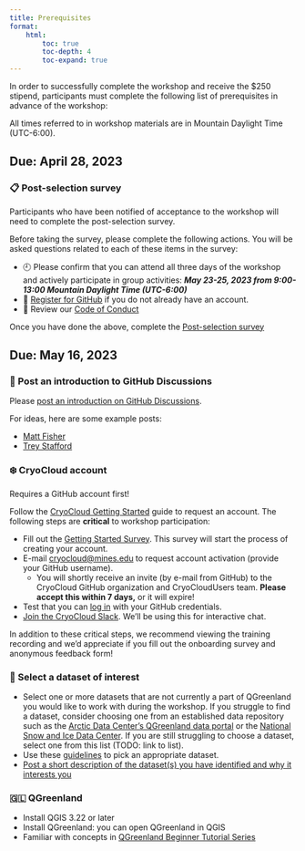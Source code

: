 ```yaml
---
title: Prerequisites
format:
    html:
        toc: true
        toc-depth: 4
        toc-expand: true
---
```


In order to successfully complete the workshop and receive the $250 stipend,
participants must complete the following list of prerequisites in advance of the
workshop:

::: {.callout-note}
All times referred to in workshop materials are in Mountain Daylight Time
(UTC-6:00).
:::

##  Due: April 28, 2023

### 📋 Post-selection survey


Participants who have been notified of acceptance to the workshop will need to
complete the post-selection survey.

Before taking the survey, please complete the following actions. You will be
asked questions related to each of these items in the survey:

* 🕘 Please confirm that you can attend all three days of the workshop and actively
  participate in group activities: _**May 23-25, 2023 from 9:00-13:00 Mountain Daylight Time (UTC-6:00)**_
* 🐙 [Register for GitHub](https://github.com/join) if you do not already have an account.
* 📏 Review our [Code of Conduct](/CODE_OF_CONDUCT.md)

Once you have done the above, complete the [Post-selection
survey](https://docs.google.com/forms/d/e/1FAIpQLScnphMXGvCk2_qWDLTTuKTJvEbIvGDxb9Lp9c05CgNz3IYJ3A/viewform?usp=sf_link)


##  Due: May 16, 2023

### 🐙 Post an introduction to GitHub Discussions


Please [post an introduction on GitHub
Discussions](https://github.com/orgs/qgreenland-workshop-2023-researcher/discussions/new?category=introductions).

For ideas, here are some example posts:

* [Matt Fisher](https://github.com/orgs/qgreenland-workshop-2023-researcher/discussions/39)
* [Trey Stafford](https://github.com/orgs/qgreenland-workshop-2023-researcher/discussions/44)


### ❄️ CryoCloud account


::: {.callout-warning}
Requires a GitHub account first!
:::

Follow the [CryoCloud Getting
Started](https://book.cryointhecloud.com/content/Getting_Started.html) guide to
request an account. The following steps are **critical** to workshop participation:

* Fill out the [Getting Started
  Survey](https://docs.google.com/forms/d/e/1FAIpQLScb2B5LRy7qU9qDfUp5a51n87sumOxivXbQhc02wFX_FxEbXg/viewform).
  This survey will start the process of creating your account.
* E-mail <cryocloud@mines.edu> to request account activation (provide your GitHub
  username).
    * You will shortly receive an invite (by e-mail from GitHub) to the CryoCloud GitHub
      organization and CryoCloudUsers team. **Please accept this within 7 days,** or it
      will expire!
* Test that you can [log in](https://hub.cryointhecloud.com/) with your GitHub
  credentials.
* [Join the CryoCloud
  Slack](https://join.slack.com/t/cryospherecloud/shared_invite/zt-1isgbeuhh-q~cYYKtn_6i3PR1alGca_g).
  We'll be using this for interactive chat.

In addition to these critical steps, we recommend viewing the training recording and
we'd appreciate if you fill out the onboarding survey and anonymous feedback form!


### 💾 Select a dataset of interest

* Select one or more datasets that are not currently a part of QGreenland you
  would like to work with during the workshop. If you struggle to find a
  dataset, consider choosing one from an established data repository such as
  the [Arctic Data Center's QGreenland data
  portal](https://arcticdata.io/catalog/portals/QGreenland/Data) or the [National
  Snow and Ice Data Center](https://nsidc.org/data/explore-data). If you are
  still struggling to choose a dataset, select one from this list (TODO: link to
  list).
* Use these [guidelines](dataset-selection.md) to pick an appropriate dataset.
* [Post a short description of the dataset(s) you have identified and why it
  interests you](https://github.com/nsidc/qgreenland-2023-researcher-workshop/discussions/new?category=dataset-ideas)


### 🇬🇱 QGreenland

* Install QGIS 3.22 or later
* Install QGreenland: you can open QGreenland in QGIS
* Familiar with concepts in [QGreenland Beginner Tutorial
    Series](https://www.youtube.com/watch?v=gD0vkP5JUmA&list=PLSRiyMridUCwyu-vqpAFtm8bVERgTvs7q)
